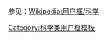 {{Userbox
  |border-c = #000000
  |border-s = 1
  |id-c     = #FFFFFF
  |id-s     = 12
  |id-fc    = #000000
  |info-c   = white
  |info-s   = 10
  |info-fc  = black
  |id       = [[Image:EcKARI_p-domain_NADPH.png|45px|center]]
  |info     = 这个用户对'''[[生物化学]]'''很着迷。
}}
<noinclude>
<p style="clear: both; padding-top: 2em">
参见：[[Wikipedia:用户框/科学]]
</p>
[[Category:科学类用户框模板]]
</noinclude>